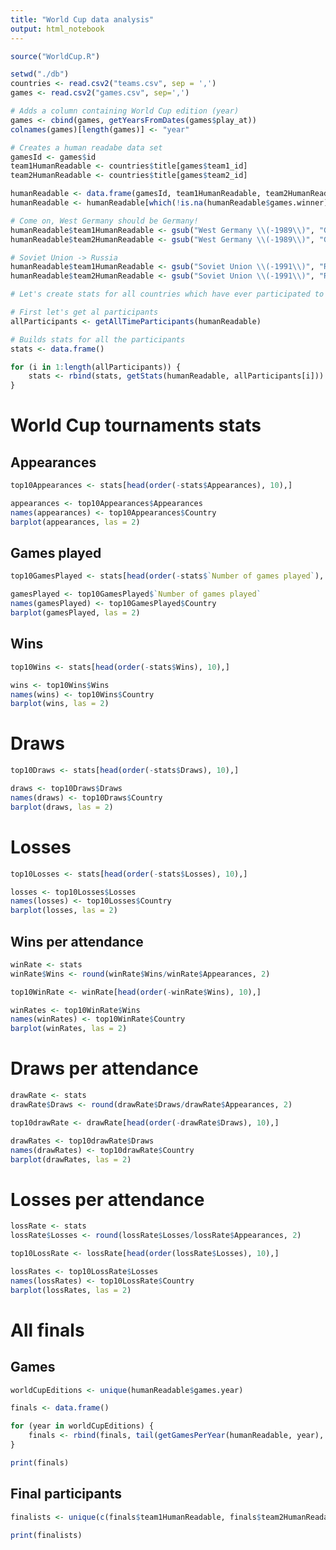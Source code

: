 ```yaml
---
title: "World Cup data analysis"
output: html_notebook
---
```


```r
source("WorldCup.R")
```

```r
setwd("./db")
countries <- read.csv2("teams.csv", sep = ',')
games <- read.csv2("games.csv", sep=',')

# Adds a column containing World Cup edition (year)
games <- cbind(games, getYearsFromDates(games$play_at))
colnames(games)[length(games)] <- "year"

# Creates a human readabe data set
gamesId <- games$id
team1HumanReadable <- countries$title[games$team1_id]
team2HumanReadable <- countries$title[games$team2_id]

humanReadable <- data.frame(gamesId, team1HumanReadable, team2HumanReadable, games$score1, games$score2, games$score1et, games$score2et, games$score1p, games$score2p, games$winner, games$play_at, games$year)
humanReadable <- humanReadable[which(!is.na(humanReadable$games.winner)),]

# Come on, West Germany should be Germany!
humanReadable$team1HumanReadable <- gsub("West Germany \\(-1989\\)", "Germany", humanReadable$team1HumanReadable)
humanReadable$team2HumanReadable <- gsub("West Germany \\(-1989\\)", "Germany", humanReadable$team2HumanReadable)

# Soviet Union -> Russia
humanReadable$team1HumanReadable <- gsub("Soviet Union \\(-1991\\)", "Russia", humanReadable$team1HumanReadable)
humanReadable$team2HumanReadable <- gsub("Soviet Union \\(-1991\\)", "Russia", humanReadable$team2HumanReadable)

# Let's create stats for all countries which have ever participated to the World Cup

# First let's get al participants
allParticipants <- getAllTimeParticipants(humanReadable)

# Builds stats for all the participants
stats <- data.frame()

for (i in 1:length(allParticipants)) {
    stats <- rbind(stats, getStats(humanReadable, allParticipants[i]))
}

```


# World Cup tournaments stats

## Appearances

```r

top10Appearances <- stats[head(order(-stats$Appearances), 10),]

appearances <- top10Appearances$Appearances
names(appearances) <- top10Appearances$Country
barplot(appearances, las = 2)

```

## Games played

```r

top10GamesPlayed <- stats[head(order(-stats$`Number of games played`), 10),]

gamesPlayed <- top10GamesPlayed$`Number of games played`
names(gamesPlayed) <- top10GamesPlayed$Country
barplot(gamesPlayed, las = 2)

```

## Wins

```r

top10Wins <- stats[head(order(-stats$Wins), 10),]

wins <- top10Wins$Wins
names(wins) <- top10Wins$Country
barplot(wins, las = 2)

```

# Draws

```r

top10Draws <- stats[head(order(-stats$Draws), 10),]

draws <- top10Draws$Draws
names(draws) <- top10Draws$Country
barplot(draws, las = 2)

```

# Losses

```r

top10Losses <- stats[head(order(-stats$Losses), 10),]

losses <- top10Losses$Losses
names(losses) <- top10Losses$Country
barplot(losses, las = 2)

```
## Wins per attendance

```r

winRate <- stats
winRate$Wins <- round(winRate$Wins/winRate$Appearances, 2)

top10WinRate <- winRate[head(order(-winRate$Wins), 10),]

winRates <- top10WinRate$Wins
names(winRates) <- top10WinRate$Country
barplot(winRates, las = 2)

```

# Draws per attendance

```r

drawRate <- stats
drawRate$Draws <- round(drawRate$Draws/drawRate$Appearances, 2)

top10drawRate <- drawRate[head(order(-drawRate$Draws), 10),]

drawRates <- top10drawRate$Draws
names(drawRates) <- top10drawRate$Country
barplot(drawRates, las = 2)

```

# Losses per attendance

```r

lossRate <- stats
lossRate$Losses <- round(lossRate$Losses/lossRate$Appearances, 2)

top10LossRate <- lossRate[head(order(lossRate$Losses), 10),]

lossRates <- top10LossRate$Losses
names(lossRates) <- top10LossRate$Country
barplot(lossRates, las = 2)

```

# All finals

## Games
```r
worldCupEditions <- unique(humanReadable$games.year)

finals <- data.frame()

for (year in worldCupEditions) {
    finals <- rbind(finals, tail(getGamesPerYear(humanReadable, year), 1))
}

print(finals)
```

## Final participants

```r

finalists <- unique(c(finals$team1HumanReadable, finals$team2HumanReadable))

print(finalists)

```
